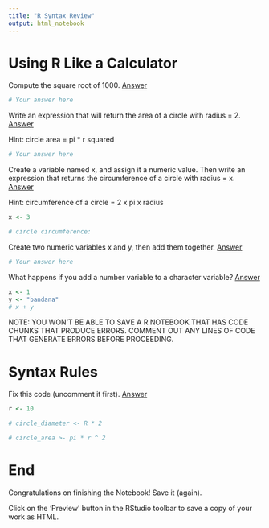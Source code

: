 ```yaml
---
title: "R Syntax Review"
output: html_notebook
---
```


# Using R Like a Calculator

Compute the square root of 1000. [Answer](http://bit.ly/3vwTGE1)

```r
# Your answer here

```

Write an expression that will return the area of a circle with radius = 2. [Answer](http://bit.ly/38OgpBY)

Hint: circle area = pi * r squared

```r
# Your answer here

```

Create a variable named x, and assign it a numeric value. Then write an expression that returns the circumference of a circle with radius = x. [Answer](http://bit.ly/3cDEHj7)

Hint: circumference of a circle = 2 x pi x radius

```r
x <- 3

# circle circumference:

```

Create two numeric variables x and y, then add them together. [Answer](http://bit.ly/3twiXML)

```r
# Your answer here

```

What happens if you add a number variable to a character variable? [Answer](http://bit.ly/3eOgadJ)

```r
x <- 1
y <- "bandana"
# x + y
```

NOTE: YOU WON'T BE ABLE TO SAVE A R NOTEBOOK THAT HAS CODE CHUNKS THAT PRODUCE ERRORS.
COMMENT OUT ANY LINES OF CODE THAT GENERATE ERRORS BEFORE PROCEEDING.

# Syntax Rules

Fix this code (uncomment it first). [Answer](http://bit.ly/3rXcLx3)

```r
r <- 10

# circle_diameter <- R * 2

# circle_area >- pi * r ^ 2

```

# End

Congratulations on finishing the Notebook! Save it (again).

Click on the 'Preview' button in the RStudio toolbar to save a copy of your work as HTML.


